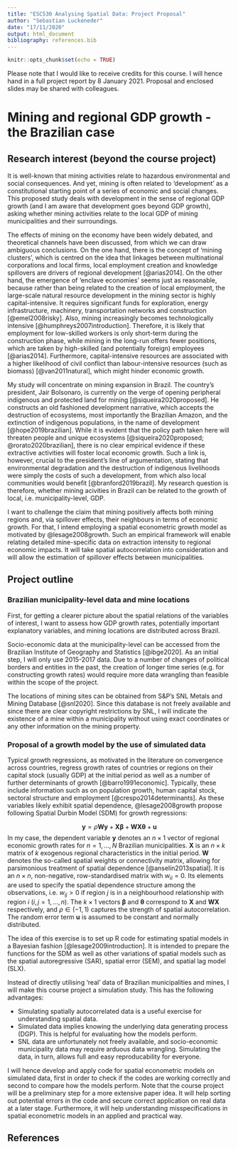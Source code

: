 ```yaml
---
title: "ESC530 Analysing Spatial Data: Project Proposal"
author: "Sebastian Luckeneder"
date: "17/11/2020"
output: html_document
bibliography: references.bib
---
```


```r
knitr::opts_chunk$set(echo = TRUE)
```

Please note that I would like to receive credits for this course. I will hence hand in a full project report by 8 January 2021. Proposal and enclosed slides may be shared with colleagues.

# Mining and regional GDP growth - the Brazilian case 

## Research interest (beyond the course project)

It is well-known that mining activities relate to hazardous environmental and social consequences. And yet, mining is often related to 'development' as a constitutional starting point of a series of economic and social changes. This proposed study deals with development in the sense of regional GDP growth (and I am aware that development goes beyond GDP growth), asking whether mining activities relate to the local GDP of mining municipalities and their surroundings. 

The effects of mining on the economy have been widely debated, and theoretical channels have been discussed, from which we can draw ambiguous conclusions. On the one hand, there is the concept of 'mining clusters', which is centred on the idea that linkages between multinational corporations and local firms, local employment creation and knowledge spillovers are drivers of regional development [@arias2014]. On the other hand, the emergence of 'enclave economies' seems just as reasonable, because rather than being related to the creation of local employment, the large-scale natural resource development in the mining sector is highly capital-intensive. It requires significant funds for exploration, energy infrastructure, machinery, transportation networks and construction [@emel2008risky]. Also, mining increasingly becomes technologically intensive [@humphreys2007introduction]. Therefore, it is likely that employment for low-skilled workers is only short-term during the construction phase, while mining in the long-run offers fewer positions, which are taken by high-skilled (and potentially foreign) employees [@arias2014]. Furthermore, capital-intensive resources are associated with a higher likelihood of civil conflict than labour-intensive resources (such as biomass) [@van2011natural], which might hinder economic growth. 

My study will concentrate on mining expansion in Brazil. The country's president, Jair Bolsonaro, is currently on the verge of opening peripheral indigenous and protected land for mining [@siqueira2020proposed]. He constructs an old fashioned development narrative, which accepts the destruction of ecosystems, most importantly the Brazilian Amazon, and the extinction of indigenous populations, in the name of development [@hope2019brazilian]. While it is evident that the policy path taken here will threaten people and unique ecosystems  [@siqueira2020proposed; @rorato2020brazilian], there is no clear empirical evidence if these extractive activities will foster local economic growth. Such a link is, however, crucial to the president's line of argumentation, stating that environmental degradation and the destruction of indigenous livelihoods were simply the costs of such a development, from which also local communities would benefit [@branford2019brazil]. My research question is therefore, whether mining acivities in Brazil can be related to the growth of local, i.e. municipality-level, GDP.

I want to challenge the claim that mining positively affects both mining regions and, via spillover effects, their neighbours in terms of economic growth. For that, I intend employing a spatial econometric growth model as motivated by @lesage2008growth. Such an empirical framework will enable relating detailed mine-specific data on extraction intensity to regional economic impacts. It will take spatial autocorrelation into consideration and will allow the estimation of spillover effects between municipalities.

## Project outline

### Brazilian municipality-level data and mine locations

First, for getting a clearer picture about the spatial relations of the variables of interest, I want to assess how GDP growth rates, potentially important explanatory variables, and mining locations are distributed across Brazil. 

Socio-economic data at the municipality-level can be accessed from the Brazilian Institute of Geography and Statistics [@ibge2020]. As an initial step, I will only use 2015-2017 data. Due to a number of changes of political borders and entities in the past, the creation of longer time series (e.g. for constructing growth rates) would require more data wrangling than feasible within the scope of the project.

The locations of mining sites can be obtained from S&P's SNL Metals and Mining Database [@snl2020]. Since this database is not freely available and since there are clear copyright restrictions by SNL, I will indicate the existence of a mine within a municipality without using exact coordinates or any other information on the mining property.

### Proposal of a growth model by the use of simulated data

Typical growth regressions, as motivated in the literature on convergence across countries, regress growth rates of countries or regions on their capital stock (usually GDP) at the initial period as well as a number of further determinants of growth [@barro1991economic]. Typically, these include information such as on population growth, human capital stock, sectoral structure and employment [@crespo2014determinants]. As these variables likely exhibit spatial dependence, @lesage2008growth propose following Spatial Durbin Model (SDM) for growth regressions:

$$\boldsymbol{y} = \rho \boldsymbol{Wy} + \boldsymbol{X\beta} + \boldsymbol{WX \theta} + \boldsymbol{u}$$
In my case, the dependent variable $\boldsymbol{y}$ denotes an $n \times 1$ vector of regional economic growth rates for $n = 1, \dots ,N$ Brazilian municipalities. $\boldsymbol{X}$ is an $n \times k$ matrix of $k$ exogenous regional characteristics in the initial period. $\mathbf{W}$ denotes the so-called spatial weights or connectivity matrix, allowing for parsimonious treatment of spatial dependence [@anselin2013spatial]. It is an $n \times n$, non-negative, row-standardised matrix with $w_{ii} = 0$. Its elements are used to specify the spatial dependence structure among the observations, i.e. $w_{ij} > 0$ if region $j$ is in a neighbourhood relationship with region $i$ ($i, j = 1, \dots, n$). The $k \times 1$ vectors $\boldsymbol{\beta}$ and $\boldsymbol{\theta}$ correspond to $\boldsymbol{X}$ and $\boldsymbol{WX}$ respectively, and $\rho \in (-1, 1)$ captures the strength of spatial autocorrelation. The random error term $\boldsymbol{u}$ is assumed to be constant and normally distributed.

The idea of this exercise is to set up R code for estimating spatial models in a Bayesian fashion [@lesage2009introduction]. It is intended to prepare the functions for the SDM as well as other variations of spatial models such as the spatial autoregressive (SAR), spatial error (SEM), and spatial lag model (SLX).

Instead of directly utilising 'real' data of Brazilian municipalities and mines, I will make this course project a simulation study. This has the following advantages:

- Simulating spatially autocorrelated data is a useful exercise for understanding spatial data.
- Simulated data implies knowing the underlying data generating process (DGP). This is helpful for evaluating how the models perform.
- SNL data are unfortunately not freely available, and socio-economic municipality data may require arduous data wrangling. Simulating the data, in turn, allows full and easy reproducability for everyone.

I will hence develop and apply code for spatial econometric models on simulated data, first in order to check if the codes are working correctly and second to compare how the models perform. Note that the course project will be a preliminary step for a more extensive paper idea. It will help sorting out potential errors in the code and secure correct application on real data at a later stage. Furthermore, it will help understanding misspecifications in spatial econometric models in an applied and practical way. 

## References
